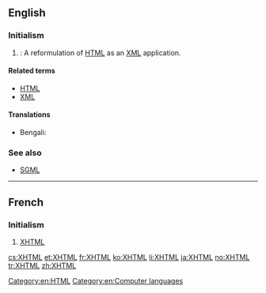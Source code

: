 ==English==
{{Wikipedia}}
===Initialism===
{{en-initialism}}

# {{w|Extensible Hypertext Markup Language}}: A reformulation of [[HTML]] as an [[XML]] application.

====Related terms====
* [[HTML]]
* [[XML]]

====Translations====
{{trans-top|XHTML}}
* Bengali: {{t-|bn|এক্সএইচটিএমএল|tr=eks-eic-ţi-em-el|sc=Beng}}
{{trans-mid}}
{{trans-bottom}}

===See also===
* [[SGML]]

----

==French==

===Initialism===
{{fr-initialism}}

# [[XHTML#English|XHTML]]

[[Category:en:HTML]]
[[Category:en:Computer languages]]

[[cs:XHTML]]
[[et:XHTML]]
[[fr:XHTML]]
[[ko:XHTML]]
[[li:XHTML]]
[[ja:XHTML]]
[[no:XHTML]]
[[tr:XHTML]]
[[zh:XHTML]]
